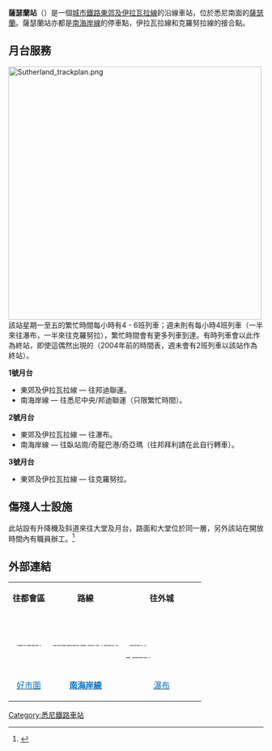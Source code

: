 {{Coor icon|w=20px|34|01|54|S|151|03|26|E|1000000}}
{{Infobox station
| name = 薩瑟蘭<br />{{lang|en|Sutherland}}
| style = Sydney Trains
| type = 
| image = Sutherland railway station.jpg
| image_caption = 2011年11月，1號月台北行景觀
| address = [[新南威爾士州|新南威爾士州]]{{link-en|薩瑟蘭 (新南威爾士州)|Sutherland, New South Wales|薩瑟蘭}}[[王子公路|舊王子公路]]
| country = [[澳洲|澳洲]]
| coordinates = {{coord|-34.03175|151.05732|region:AU-NSW_type:railwaystation|format=dms|display=inline,title}}
| elevation = 
| owned = [[新南威爾士州鐵路局|新南威爾士州鐵路局]]
| operator = [[悉尼列車|悉尼列車]]
| line = [[東郊及伊拉瓦拉線|伊拉瓦拉線]]<br/>{{link-en|克羅納拉線|Cronulla railway line}}
| distance = 距離[[悉尼中央車站|悉尼中央車站]]24.64公里
| platform = 3個（1個側式，1個島式）
| tracks = 3條
| other = 巴士
| structure = 地面
| depth = 
| levels = 
| parking = 
| bicycle = 
| disabled = 是
| code = {{link-en|新南威爾士州鐵路車站編號列表|List of New South Wales railway station codes|SLD}}
| zone = 
| web = [https://transportnsw.info/stop?q=10101345#/ Transport for NSW]
| opened = 1885年12月26日
| closed = 
| rebuilt = 
| electrified = 是
| former = 
| mpassengers = 
| passengers          = 每日6,520人<ref>{{cite web |author=Bureau of Transport Statistics |url=https://www.transport.nsw.gov.au/sites/default/files/media/documents/2017/Train%20Statistics%202014.pdf |title=Train Statistics 2014 |publisher=Transport NSW |accessdate=12 July 2018 |archive-date=2018-06-10 |archive-url=https://web.archive.org/web/20180610113500/https://www.transport.nsw.gov.au/sites/default/files/media/documents/2017/Train%20Statistics%202014.pdf |dead-url=no }}</ref>
| pass_year           = 2013年
| pass_rank           = 40
| pass_system         = 悉尼列車，新州鐵路
| services = 
| route_map = 
| map_state = 
| image_size = 
}}

'''薩瑟蘭站'''（{{lang-en|Sutherland station}}）是一個[[城市鐵路|城市鐵路]][[東郊及伊拉瓦拉線|東郊及伊拉瓦拉線]]的沿線車站，位於悉尼南面的[[薩瑟蘭_(悉尼)|薩瑟蘭]]。薩瑟蘭站亦都是[[南海岸線|南海岸線]]的停車點，伊拉瓦拉線和克羅努拉線的接合點。

==月台服務==
[[File:Sutherland_trackplan.png|500px]]
{{clear|left}}
該站星期一至五的繁忙時間每小時有4 - 6班列車；週未則有每小時4班列車（一半來往瀑布，一半來往克羅努拉），繁忙時間會有更多列車到達。有時列車會以此作為終站，即使這偶然出現的（2004年前的時間表，週未會有2班列車以該站作為終站）。

'''1號月台'''
*東郊及伊拉瓦拉線 — 往邦迪聯運。	 
*南海岸線 — 往悉尼中央/邦迪聯運（只限繁忙時間）。

'''2號月台'''
*東郊及伊拉瓦拉線 — 往瀑布。	 
*南海岸線 — 往臥站崗/奇龍巴港/奇亞瑪（往邦拜利請在此自行轉車）。

'''3號月台'''
*東郊及伊拉瓦拉線 — 往克羅努拉。

== 傷殘人士設施 ==

此站設有升降機及斜道來往大堂及月台，路面和大堂位於同一層，另外該站在開放時間內有職員辦工。<ref>{{cite web|work=City Rail|title=Sutherland station facilities|url=http://www.cityrail.info/stations/station_details?stationId=84|accessdate=29 June 2009|archive-date=2013-06-06|archive-url=https://web.archive.org/web/20130606103240/http://www.cityrail.info/stations/station_details?stationId=84|dead-url=no}}</ref>

== 外部連結 ==
{{Mapit-AUS-suburbscale|long=151.05732|lat-34.03175}}

{{Reflist}}

{| class="wikitable" style="margin: 1em auto 1em auto" 
|- 
| align="center"| '''往都會區''' ||align="center"|  '''路線''' || align="center"|   '''往外城'''
|- 
|align="center" bgcolor=0072c6 | [[真安莉車站|<span style="color: White;">真安莉</span>]] ||align="center" bgcolor=0072c6 | [[東郊及伊拉瓦拉線|<span style="color: White;">'''東郊及伊拉瓦拉線''']]</span> ||align="center" bgcolor=0072c6 | <span style="color: White;">''總站''<small>或是</span></small><br />[[洛德車站|<span style="color: White;">洛德</span>]]<small><span style="color: White;">（伊拉瓦拉線）</span></small><br />[[奇娃爾車站|<span style="color: White;">奇娃爾</span>]]<small><span style="color: White;">（克羅努拉線）</small></span>
|- 
|align="center" bgcolor=efefef | [[好市圍火車站|<span style="color: #0072c6;">好市圍</span>]]||align="center" bgcolor=efefef | [[南海岸線|<span style="color: #0072c6;">'''南海岸線'''</span>]]  ||align="center" bgcolor=efefef | [[瀑布車站|<span style="color: #0072c6;">瀑布</span>]]
|}

[[Category:悉尼鐵路車站|Category:悉尼鐵路車站]]